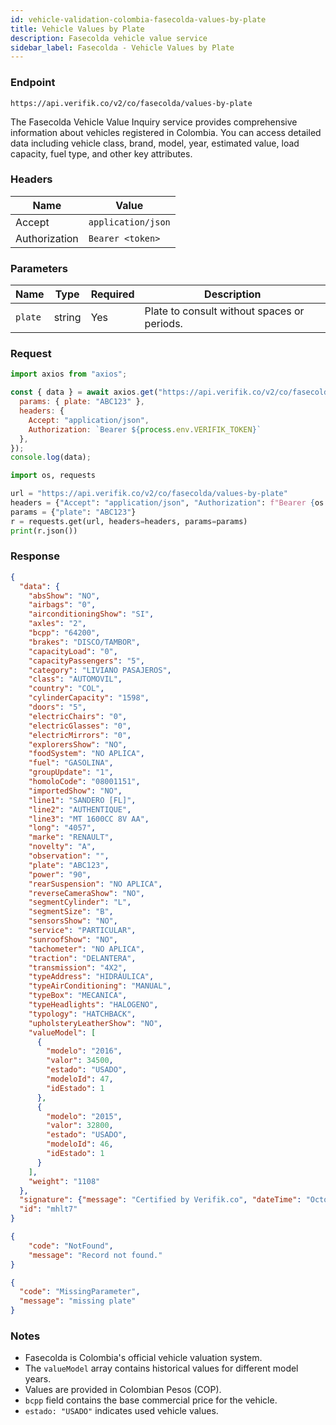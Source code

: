 ```yaml
---
id: vehicle-validation-colombia-fasecolda-values-by-plate
title: Vehicle Values by Plate
description: Fasecolda vehicle value service
sidebar_label: Fasecolda - Vehicle Values by Plate
---
```



### Endpoint

```
https://api.verifik.co/v2/co/fasecolda/values-by-plate
```

The Fasecolda Vehicle Value Inquiry service provides comprehensive information about vehicles registered in Colombia. You can access detailed data including vehicle class, brand, model, year, estimated value, load capacity, fuel type, and other key attributes.

### Headers

| Name | Value |
| --- | --- |
| Accept | `application/json` |
| Authorization | `Bearer <token>` |

### Parameters

| Name | Type | Required | Description |
| --- | --- | --- | --- |
| `plate` | string | Yes | Plate to consult without spaces or periods. |

### Request

<Tabs>
  <TabItem value="node" label="Node.js">

```javascript
import axios from "axios";

const { data } = await axios.get("https://api.verifik.co/v2/co/fasecolda/values-by-plate", {
  params: { plate: "ABC123" },
  headers: { 
    Accept: "application/json", 
    Authorization: `Bearer ${process.env.VERIFIK_TOKEN}` 
  },
});
console.log(data);
```

  </TabItem>
  <TabItem value="python" label="Python">

```python
import os, requests

url = "https://api.verifik.co/v2/co/fasecolda/values-by-plate"
headers = {"Accept": "application/json", "Authorization": f"Bearer {os.getenv('VERIFIK_TOKEN')}"}
params = {"plate": "ABC123"}
r = requests.get(url, headers=headers, params=params)
print(r.json())
```

  </TabItem>
</Tabs>

### Response

<Tabs>
  <TabItem value="200" label="200">

```json
{
  "data": {
    "absShow": "NO",
    "airbags": "0",
    "airconditioningShow": "SI",
    "axles": "2",
    "bcpp": "64200",
    "brakes": "DISCO/TAMBOR",
    "capacityLoad": "0",
    "capacityPassengers": "5",
    "category": "LIVIANO PASAJEROS",
    "class": "AUTOMOVIL",
    "country": "COL",
    "cylinderCapacity": "1598",
    "doors": "5",
    "electricChairs": "0",
    "electricGlasses": "0",
    "electricMirrors": "0",
    "explorersShow": "NO",
    "foodSystem": "NO APLICA",
    "fuel": "GASOLINA",
    "groupUpdate": "1",
    "homoloCode": "08001151",
    "importedShow": "NO",
    "line1": "SANDERO [FL]",
    "line2": "AUTHENTIQUE",
    "line3": "MT 1600CC 8V AA",
    "long": "4057",
    "marke": "RENAULT",
    "novelty": "A",
    "observation": "",
    "plate": "ABC123",
    "power": "90",
    "rearSuspension": "NO APLICA",
    "reverseCameraShow": "NO",
    "segmentCylinder": "L",
    "segmentSize": "B",
    "sensorsShow": "NO",
    "service": "PARTICULAR",
    "sunroofShow": "NO",
    "tachometer": "NO APLICA",
    "traction": "DELANTERA",
    "transmission": "4X2",
    "typeAddress": "HIDRÁULICA",
    "typeAirConditioning": "MANUAL",
    "typeBox": "MECANICA",
    "typeHeadlights": "HALOGENO",
    "typology": "HATCHBACK",
    "upholsteryLeatherShow": "NO",
    "valueModel": [
      {
        "modelo": "2016",
        "valor": 34500,
        "estado": "USADO",
        "modeloId": 47,
        "idEstado": 1
      },
      {
        "modelo": "2015",
        "valor": 32800,
        "estado": "USADO",
        "modeloId": 46,
        "idEstado": 1
      }
    ],
    "weight": "1108"
  },
  "signature": {"message": "Certified by Verifik.co", "dateTime": "October 12, 2023 7:38 PM"},
  "id": "mhlt7"
}
```

  </TabItem>
  <TabItem value="404" label="404">

```json
{
    "code": "NotFound",
    "message": "Record not found."
}
```

  </TabItem>
  <TabItem value="409" label="409">

```json
{
  "code": "MissingParameter",
  "message": "missing plate"
}
```

  </TabItem>
</Tabs>

### Notes

- Fasecolda is Colombia's official vehicle valuation system.
- The `valueModel` array contains historical values for different model years.
- Values are provided in Colombian Pesos (COP).
- `bcpp` field contains the base commercial price for the vehicle.
- `estado: "USADO"` indicates used vehicle values.